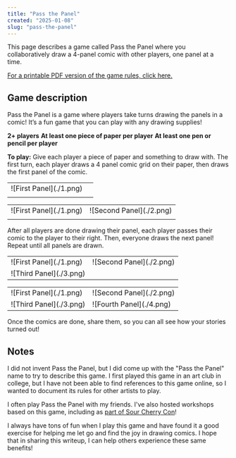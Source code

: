 ```yaml
---
title: "Pass the Panel"
created: "2025-01-08"
slug: "pass-the-panel"
---
```



This page describes a game called Pass the Panel where you collaboratively
draw a 4-panel comic with other players, one panel at a time.

[For a printable PDF version of the game rules, click here.](/files/pass-the-panel.pdf)

## Game description

Pass the Panel is a game where players take turns drawing the panels in a
comic! It’s a fun game that you can play with any drawing supplies!

**2+ players**
**At least one piece of paper per player**
**At least one pen or pencil per player**

**To play:** Give each player a piece of paper and something to draw with.
The first turn, each player draws a 4 panel comic grid on their paper, then
draws the first panel of the comic.

<table class="comic-table">
  <tr>
    <td>![First Panel](./1.png)</td>
    <td></td>
  </tr>
  <tr>
    <td></td>
    <td></td>
  </tr>
</table>

<table class="comic-table">
  <tr>
    <td>![First Panel](./1.png)</td>
    <td>![Second Panel](./2.png)</td>
  </tr>
  <tr>
    <td></td>
    <td></td>
  </tr>
</table>

After all players are done drawing their panel, each player passes their comic
to the player to their right. Then, everyone draws the next panel! Repeat
until all panels are drawn.

<table class="comic-table">
  <tr>
    <td>![First Panel](./1.png)</td>
    <td>![Second Panel](./2.png)</td>
  </tr>
  <tr>
    <td>![Third Panel](./3.png)</td>
    <td></td>
  </tr>
</table>

<table class="comic-table">
  <tr>
    <td>![First Panel](./1.png)</td>
    <td>![Second Panel](./2.png)</td>
  </tr>
  <tr>
    <td>![Third Panel](./3.png)</td>
    <td>![Fourth Panel](./4.png)</td>
  </tr>
</table>

Once the comics are done, share them, so you can all see how your stories turned out!

## Notes

I did not invent Pass the Panel, but I did come up with the "Pass the Panel"
name to try to describe this game. I first played this game in an art club in
college, but I have not been able to find references to this game online,
so I wanted to document its rules for other artists to play.

I often play Pass the Panel with my friends. I've also hosted workshops
based on this game, including as [part of Sour Cherry Con](https://www.sourcherrycomics.com/2024/05/08/sour-cherry-con-2024-recap/)!

I always have tons of fun when I play this game and have found it a good
exercise for helping me let go and find the joy in drawing comics. I hope that
in sharing this writeup, I can help others experience these same benefits!
